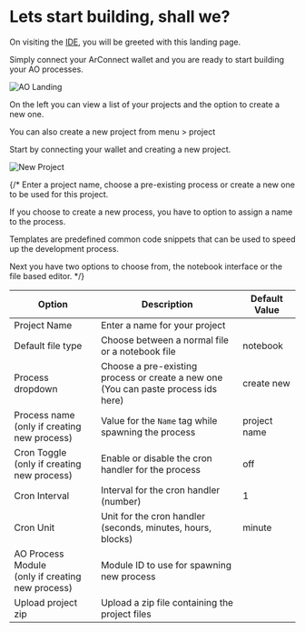 # Lets start building, shall we?

On visiting the [IDE](https://ide.betteridea.dev/), you will be greeted with this landing page.

Simply connect your ArConnect wallet and you are ready to start building your AO processes.

![AO Landing](../../assets/images/landing.png)

On the left you can view a list of your projects and the option to create a new one.

You can also create a new project from menu > project

Start by connecting your wallet and creating a new project.

![New Project](../../assets/images/new-project.png)

{/* Enter a project name, choose a pre-existing process or create a new one to be used for this project.

If you choose to create a new process, you have to option to assign a name to the process.

Templates are predefined common code snippets that can be used to speed up the development process.

Next you have two options to choose from, the notebook interface or the file based editor. */}

| Option | Description | Default Value |
| ------ | ----------- | ------- |
| Project Name | Enter a name for your project |  |
| Default file type | Choose between a normal file or a notebook file | notebook |
| Process dropdown | Choose a pre-existing process or create a new one <br/>(You can paste process ids here) | create new |
| Process name <br/>(only if creating new process) | Value for the `Name` tag while spawning the process | project name |
| Cron Toggle <br/>(only if creating new process) | Enable or disable the cron handler for the process | off |
| Cron Interval | Interval for the cron handler (number) | 1 |
| Cron Unit | Unit for the cron handler (seconds, minutes, hours, blocks) | minute |
| AO Process Module <br/>(only if creating new process) | Module ID to use for spawning new process | 
| Upload project zip | Upload a zip file containing the project files |  |

